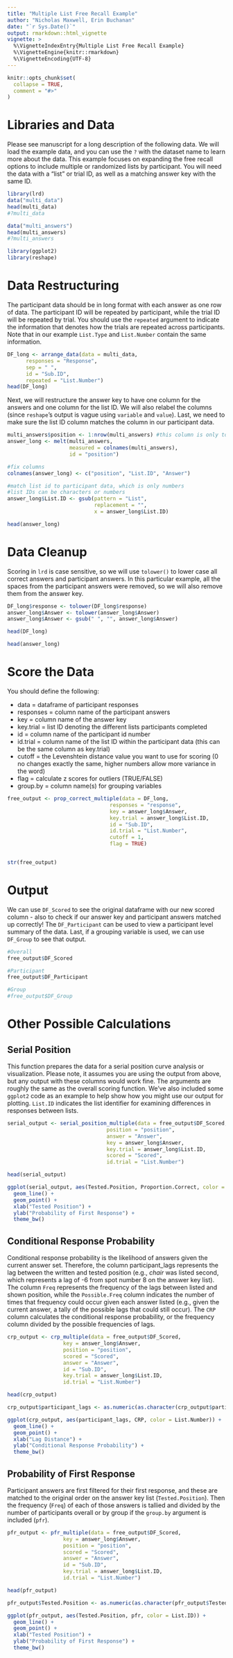 ---
title: "Multiple List Free Recall Example"
author: "Nicholas Maxwell, Erin Buchanan"
date: "`r Sys.Date()`"
output: rmarkdown::html_vignette
vignette: >
  %\VignetteIndexEntry{Multiple List Free Recall Example}
  %\VignetteEngine{knitr::rmarkdown}
  %\VignetteEncoding{UTF-8}
---

```{r setup, include = FALSE}
knitr::opts_chunk$set(
  collapse = TRUE,
  comment = "#>"
)
```

# Libraries and Data 

Please see manuscript for a long description of the following data. We will load the example data, and you can use the `?` with the dataset name to learn more about the data.  This example focuses on expanding the free recall options to include multiple or randomized lists by participant. You will need the data with a "list" or trial ID, as well as a matching answer key with the same ID. 

```{r}
library(lrd)
data("multi_data")
head(multi_data)
#?multi_data

data("multi_answers")
head(multi_answers)
#?multi_answers

library(ggplot2)
library(reshape)
```

# Data Restructuring

The participant data should be in long format with each answer as one row of data. The participant ID will be repeated by participant, while the trial ID will be repeated by trial. You should use the `repeated` argument to indicate the information that denotes how the trials are repeated across participants. Note that in our example `List.Type` and `List.Number` contain the same information. 

```{r}
DF_long <- arrange_data(data = multi_data,
      responses = "Response",
      sep = " ",
      id = "Sub.ID",
      repeated = "List.Number")
head(DF_long)
```

Next, we will restructure the answer key to have one column for the answers and one column for the list ID. We will also relabel the columns (since `reshape`'s output is vague using `variable` and `value`). Last, we need to make sure the list ID column matches the column in our participant data. 

```{r}
multi_answers$position <- 1:nrow(multi_answers) #this column is only to reshape
answer_long <- melt(multi_answers,
                    measured = colnames(multi_answers),
                    id = "position")

#fix columns
colnames(answer_long) <- c("position", "List.ID", "Answer")

#match list id to participant data, which is only numbers
#list IDs can be characters or numbers 
answer_long$List.ID <- gsub(pattern = "List", 
                            replacement = "", 
                            x = answer_long$List.ID)

head(answer_long)
```

# Data Cleanup

Scoring in `lrd` is case sensitive, so we will use `tolower()` to lower case all correct answers and participant answers. In this particular example, all the spaces from the participant answers were removed, so we will also remove them from the answer key. 

```{r}
DF_long$response <- tolower(DF_long$response)
answer_long$Answer <- tolower(answer_long$Answer)
answer_long$Answer <- gsub(" ", "", answer_long$Answer)

head(DF_long)

head(answer_long)
```

# Score the Data

You should define the following:

- data = dataframe of participant responses
- responses = column name of the participant answers
- key = column name of the answer key
- key.trial = list ID denoting the different lists participants completed
- id = column name of the participant id number
- id.trial = column name of the list ID within the participant data (this can be the same column as key.trial)
- cutoff = the Levenshtein distance value you want to use for scoring (0 no changes exactly the same, higher numbers allow more variance in the word)
- flag = calculate z scores for outliers (TRUE/FALSE)
- group.by = column name(s) for grouping variables

```{r}
free_output <- prop_correct_multiple(data = DF_long,
                                 responses = "response",
                                 key = answer_long$Answer,
                                 key.trial = answer_long$List.ID,
                                 id = "Sub.ID",
                                 id.trial = "List.Number", 
                                 cutoff = 1,
                                 flag = TRUE)


str(free_output)
```

# Output

We can use `DF_Scored` to see the original dataframe with our new scored column - also to check if our answer key and participant answers matched up correctly! The `DF_Participant` can be used to view a participant level summary of the data. Last, if a grouping variable is used, we can use `DF_Group` to see that output. 

```{r}
#Overall
free_output$DF_Scored

#Participant
free_output$DF_Participant

#Group
#free_output$DF_Group
```

# Other Possible Calculations

## Serial Position

This function prepares the data for a serial position curve analysis or visualization. Please note, it assumes you are using the output from above, but any output with these columns would work fine. The arguments are roughly the same as the overall scoring function. We've also included some `ggplot2` code as an example to help show how you might use our output for plotting. `List.ID` indicates the list identifier for examining differences in responses between lists. 

```{r}
serial_output <- serial_position_multiple(data = free_output$DF_Scored,
                                position = "position", 
                                answer = "Answer", 
                                key = answer_long$Answer,
                                key.trial = answer_long$List.ID,
                                scored = "Scored",
                                id.trial = "List.Number")

head(serial_output)

ggplot(serial_output, aes(Tested.Position, Proportion.Correct, color = List.ID)) +
  geom_line() +
  geom_point() +
  xlab("Tested Position") +
  ylab("Probability of First Response") +
  theme_bw() 
```

## Conditional Response Probability

Conditional response probability is the likelihood of answers given the current answer set. Therefore, the column participant_lags represents the lag between the written and tested position (e.g., *chair* was listed second, which represents a lag of -6 from spot number 8 on the answer key list).  The column `Freq` represents the frequency of the lags between listed and shown position, while the `Possible.Freq` column indicates the number of times that frequency could occur given each answer listed (e.g., given the current answer, a tally of the possible lags that could still occur). The `CRP` column calculates the conditional response probability, or the frequency column divided by the possible frequencies of lags. 

```{r}
crp_output <- crp_multiple(data = free_output$DF_Scored,
                  key = answer_long$Answer,
                  position = "position",
                  scored = "Scored",
                  answer = "Answer",
                  id = "Sub.ID", 
                  key.trial = answer_long$List.ID,
                  id.trial = "List.Number")

head(crp_output)

crp_output$participant_lags <- as.numeric(as.character(crp_output$participant_lags))

ggplot(crp_output, aes(participant_lags, CRP, color = List.Number)) +
  geom_line() +
  geom_point() +
  xlab("Lag Distance") +
  ylab("Conditional Response Probability") +
  theme_bw()
```

## Probability of First Response

Participant answers are first filtered for their first response, and these are matched to the original order on the answer key list (`Tested.Position`). Then the frequency (`Freq`) of each of those answers is tallied and divided by the number of participants overall or by group if the `group.by` argument is included (`pfr`). 

```{r}
pfr_output <- pfr_multiple(data = free_output$DF_Scored,
                  key = answer_long$Answer,
                  position = "position",
                  scored = "Scored",
                  answer = "Answer",
                  id = "Sub.ID",
                  key.trial = answer_long$List.ID,
                  id.trial = "List.Number")

head(pfr_output)

pfr_output$Tested.Position <- as.numeric(as.character(pfr_output$Tested.Position))

ggplot(pfr_output, aes(Tested.Position, pfr, color = List.ID)) +
  geom_line() +
  geom_point() +
  xlab("Tested Position") +
  ylab("Probability of First Response") +
  theme_bw()
```



